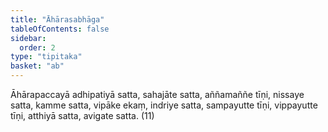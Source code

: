 ```yaml
---
title: "Āhārasabhāga"
tableOfContents: false
sidebar:
  order: 2
type: "tipitaka"
basket: "ab"
---
```



<DynamicBreadcrumb />

<Division number="342">

<Paragraph number="1071">
Āhārapaccayā adhipatiyā satta, sahajāte satta, aññamaññe tīṇi, nissaye satta, kamme satta, vipāke ekaṃ, indriye satta, sampayutte tīṇi, vippayutte tīṇi, atthiyā satta, avigate satta. (11)
</Paragraph>
</Division>
